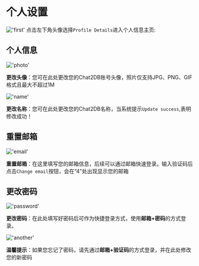 # 个人设置

!['first'](/image/settings/first.png)
点击左下角头像选择`Profile Details`进入个人信息主页:

## 个人信息

!['photo'](/image/settings/photo.png)

**更改头像**：您可在此处更改您的Chat2DB账号头像，照片仅支持JPG、PNG、GIF格式且最大不超过1M

!['name'](/image/settings/name.png)

**更改名称**：您可在此处更改您的Chat2DB名称，当系统提示`Update success`,表明修改成功！


## 重置邮箱

!['email'](/image/settings/email.png)

**重置邮箱**：在这里填写您的邮箱信息，后续可以通过邮箱快速登录。输入验证码后点击`Change email`按钮，会在“4”处出现显示您的邮箱

## 更改密码

!['password'](/image/settings/password.png)

**更改密码**：在此处填写好密码后可作为快捷登录方式，使用**邮箱+密码**的方式登录。

!['another'](/image/settings/another.png)

**温馨提示**：如果您忘记了密码，请先通过**邮箱+验证码**的方式登录，并在此处修改您的新密码